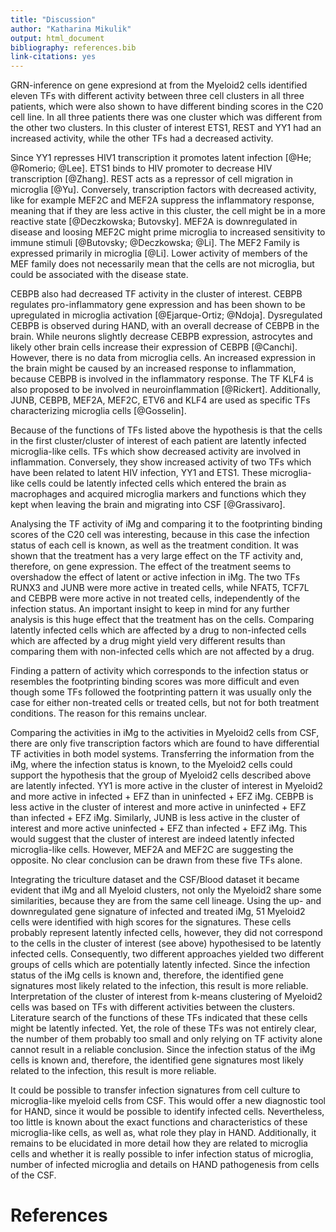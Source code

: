```yaml
---
title: "Discussion"
author: "Katharina Mikulik"
output: html_document
bibliography: references.bib
link-citations: yes
---
```



GRN-inference on gene expresiond at from the Myeloid2 cells identified eleven
TFs with different activity
between three cell clusters in all three patients, which were also shown to 
have different binding scores in the C20 cell line. In all three patients there was 
one cluster which was different from the other two clusters. In this cluster of
interest ETS1, REST and YY1 had an increased activity, while the other TFs had a
decreased activity. 

Since YY1 represses HIV1 transcription it promotes latent infection 
[@He; @Romerio; @Lee]. ETS1 binds to HIV promoter to decrease HIV transcription
[@Zhang]. REST acts as a repressor of cell migration in microglia [@Yu]. Conversely, transcription factors with decreased activity, like for example
MEF2C and MEF2A suppress the inflammatory response, meaning that if they are less active in this cluster, the cell might be in a more reactive state
[@Deczkowska; Butovsky]. MEF2A is downregulated in disease and loosing MEF2C might prime microglia to increased sensitivity to immune stimuli [@Butovsky; @Deczkowska; @Li]. The MEF2 Family is  
expressed primarily in microglia [@Li]. Lower activity of members of the MEF 
family does not necessarily mean that the cells are not microglia, but could
be associated with the disease state.

CEBPB also had decreased TF activity in the cluster of interest. CEBPB regulates 
pro-inflammatory gene expression and has been shown to be upregulated in microglia
activation [@Ejarque-Ortiz; @Ndoja]. Dysregulated CEBPB is 
observed during HAND, with an overall decrease of CEBPB in the brain. While
neurons slightly decrease CEBPB expression, astrocytes and likely other brain 
cells increase their expression of CEBPB [@Canchi]. However, there is no data from 
microglia cells. An increased expression in the brain might be caused by an
increased response to inflammation, because CEBPB is involved in the
inflammatory response. The TF KLF4 is also proposed to be involved in neuroinflammation [@Rickert]. Additionally, JUNB, CEBPB, MEF2A, MEF2C, ETV6 and KLF4 are used as specific 
TFs characterizing microglia cells [@Gosselin].

Because of the functions of TFs listed above the hypothesis is that the cells 
in the first cluster/cluster of interest of each patient are latently infected microglia-like cells. TFs which show decreased activity 
are involved in inflammation. Conversely, they show increased activity 
of two TFs which have been related to latent HIV infection, YY1 and ETS1. These
microglia-like cells could be latently infected cells which entered the brain 
as macrophages and
acquired microglia markers and functions which they kept when leaving the brain 
and migrating into CSF [@Grassivaro].

Analysing the TF activity of iMg and comparing it to the footprinting binding
scores of the C20 cell was interesting, because in this case the infection status 
of each cell is known, as well as the treatment condition. It was shown that the treatment has a very large effect on the TF activity and, therefore, on gene expression. The effect of the treatment seems to overshadow the effect of latent or active infection in iMg. The two 
TFs RUNX3 and JUNB were more active in treated cells, while NFAT5, TCF7L and CEBPB 
were more active in not treated cells, independently of the infection status. An 
important insight to keep in mind for any further analysis is this huge effect that
the treatment has on the cells. Comparing latently infected cells which are affected
by a drug to non-infected cells which are affected by a drug might yield very 
different results than comparing them with non-infected cells which are not 
affected by a drug. 

Finding a pattern of activity which corresponds to the infection status or resembles the footprinting binding scores was more difficult and even though some TFs followed
the footprinting pattern it was usually only the case for either non-treated cells
or treated cells, but not for both treatment conditions. The reason for this 
remains unclear.

Comparing the activities in iMg to the activities in Myeloid2 cells from CSF,
there are only five transcription factors which are found to have differential TF activities in both model systems. Transferring the information from the iMg, where 
the infection status is known, to the Myeloid2 cells could support the hypothesis
that the group of Myeloid2 cells described above are latently infected. YY1 is 
more active in the cluster of interest in Myeloid2 and more active in infected +
EFZ than in uninfected + EFZ iMg. CEBPB is less active in the cluster of interest
and more active in uninfected + EFZ than infected + EFZ iMg. Similarly, JUNB is 
less active in the cluster of interest and more active uninfected + EFZ than 
infected + EFZ iMg. This would suggest that the cluster of interest are indeed 
latently infected microglia-like cells. However, MEF2A and MEF2C are suggesting
the opposite. No clear conclusion can be drawn from these five TFs alone.

Integrating the triculture dataset and the CSF/Blood dataset it became evident 
that iMg and all Myeloid clusters, not only the Myeloid2 share some similarities,
because they are from the same cell lineage. Using the up- and downregulated
gene signature of infected and treated iMg, 51 Myeloid2 cells were identified with high scores for the signatures. These cells probably represent latently infected cells,
however, they did not correspond to the cells in the cluster of interest (see 
above) hypothesised to be latently infected cells. Consequently, two 
different approaches yielded two different groups of cells which are potentially
latently infected. Since the infection status of the iMg cells is known and, 
therefore, the identified gene signatures most likely related to the infection, 
this result is more reliable. Interpretation of the cluster of interest from
k-means clustering of Myeloid2 cells was based on TFs with different activities 
between the clusters. Literature search of the functions of these TFs indicated that
these cells might be latently infected. Yet, the role of these TFs was not 
entirely clear, the number of them probably too small and only relying on TF 
activity alone cannot result in a reliable conclusion. Since the infection status of
the iMg cells is known and, therefore, the identified gene signatures most 
likely related to the infection, this result is more reliable. 

It could be possible to transfer infection signatures from cell
culture to microglia-like myeloid cells from CSF. This would offer a new 
diagnostic tool for HAND, since it would be possible to identify infected 
cells. Nevertheless, too little is known about the exact functions and 
characteristics of these microglia-like cells, as well as, what role they play in
HAND. Additionally, it remains to be elucidated in more detail how they are
related to microglia cells and whether it is really possible to infer infection
status of microglia, number of infected microglia and details on HAND pathogenesis
from cells of the CSF. 

# References 